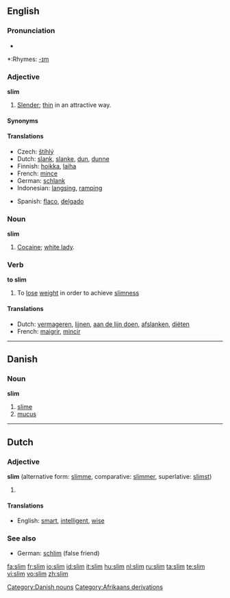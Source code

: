 {{see|slím}}
==English==

===Pronunciation===
*{{audio|en-us-slim.ogg|Audio (US)}}

*:Rhymes: [[Rhymes:English:-ɪm|-ɪm]]

===Adjective===
'''slim'''

# [[slender|Slender]]; [[thin]] in an attractive way.

====Synonyms====
{{saurus|thin|skinny}}

====Translations====
{{trans-top|slender}}
*Czech: [[štíhlý]] {{m}}
*Dutch: [[slank]], [[slanke]], [[dun]], [[dunne]]
*Finnish: [[hoikka]], [[laiha]]
*French: [[mince]]
*German: [[schlank]]
*Indonesian: [[langsing]], [[ramping]]
{{trans-mid}}
*Spanish: [[flaco]], [[delgado]]
{{trans-bottom}}

===Noun===
'''slim'''

# {{slang}} [[cocaine|Cocaine]]; [[white lady]].

===Verb===
'''to slim'''

# To [[lose]] [[weight]] in order to achieve [[slimness]]

====Translations====
{{trans-top|lose weight}}
*Dutch: [[vermageren]], [[lijnen]], [[aan de lijn doen]], [[afslanken]], [[diëten]]
*French: [[maigrir]], [[mincir]]
{{trans-mid}}
{{trans-bottom}}

----

==Danish==

===Noun===
'''slim'''

# [[slime]]
# [[mucus]]

[[Category:Danish nouns]]

----

==Dutch==

===Adjective===
'''slim''' (alternative form: [[slimme]], comparative: [[slimmer]], superlative: [[slimst]])

# {{defn|Dutch}}

====Translations====
*English: [[smart]], [[intelligent]], [[wise]]

===See also===
*German: [[schlim]] (false friend)

[[Category:Afrikaans derivations]]

[[fa:slim]]
[[fr:slim]]
[[io:slim]]
[[id:slim]]
[[it:slim]]
[[hu:slim]]
[[nl:slim]]
[[ru:slim]]
[[ta:slim]]
[[te:slim]]
[[vi:slim]]
[[vo:slim]]
[[zh:slim]]